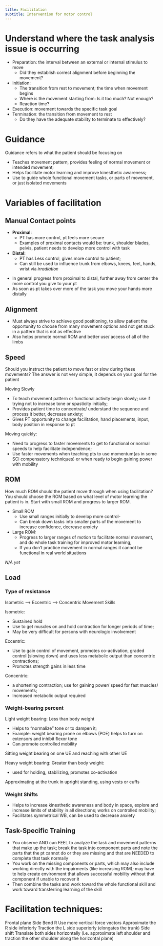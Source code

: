 ```yaml
---
title: Facilitation
subtitle: Intervention for motor control
---
```


# Understand where the task analysis issue is occurring

- Preparation: the interval between an external or internal stimulus to move
    - Did they establish correct alignment before beginning the movement?
- Initiation:
    - The transition from rest to movement; the time when movement begins 
    - Where is the movement starting from: Is it too much? Not enough?
    - Reaction time?
- Execution: movement towards the specific task goal
- Termination: the transition from movement to rest
    - Do they have the adequate stability to terminate to effectively?

# Guidance
Guidance refers to what the patient should be focusing on

- Teaches movement pattern, provides feeling of normal movement or intended movement; 
- Helps facilitate motor learning and improve kinesthetic awareness; 
- Use to guide whole functional movement tasks, or parts of movement, or just isolated movements 

# Variables of facilitation

## Manual Contact points

- **Proximal**:
    - PT has more control, pt feels more secure
    - Examples of proximal contacts would be: trunk, shoulder blades, pelvis, patient needs to develop more control with task
- **Distal**:
    - PT has Less control, gives more control to patient; 
    - Can still be used to influence trunk from elbows, knees, feet, hands, wrist via *irradiation*
    
   
:::{.callout-note title="Progression"}
- In general progress from proximal to distal, further away from center the more control you give to your pt
- As soon as pt takes over more of the task you move your hands more distally
:::


## Alignment

- Must always strive to achieve good positioning, to allow patient the opportunity to choose from many movement options and not get stuck in a pattern that is not as effective
- Also helps promote normal ROM and better use/ access of all of the limbs


## Speed

Should you instruct the patient to move fast or slow during these movements?
The answer is not very simple, it depends on your goal for the patient

Moving Slowly

- To teach movement pattern or functional activity begin slowly; use if trying not to increase tone or spasticity initially; 
- Provides patient time to concentrate/ understand the sequence and process it better, decrease anxiety;
- Gives PT opportunity to change facilitation, hand placements, input, body position in response to pt

Moving quickly:

- Need to progress to faster movements to get to functional or normal speeds to help facilitate independence;
- Use faster movements when teaching pts to use momentum(as in some SCI compensatory techniques) or when ready to begin gaining power with mobility


## ROM

How much ROM should the patient move through when using facilitation?
You should choose the ROM based on what level of motor learning the patient is in.
Start with small ROM and progress to larger ROM.

- Small ROM
    - Use small ranges initially to develop more control- 
    - Can break down tasks into smaller parts of the movement to increase confidence, decrease anxiety
- Large ROM:
    - Progress to larger ranges of motion to facilitate normal movement, and do whole task training for improved motor learning, 
    - If you don’t practice movement in normal ranges it cannot be functional in real world situations

:::{.callout-note title="When to progress ROM"}
*N/A yet*
:::

## Load

### Type of resistance

Isometric --> Eccentric --> Concentric Movement Skills

Isometric:

- Sustained hold
- Use to get muscles on and hold contraction for longer periods of time;
- May be very difficult for persons with neurologic involvement

Eccentric:

- Use to gain control of movement, promotes co-activation, graded control (slowing down) and uses less metabolic output than concentric contractions; 
- Promotes strength gains in less time

Concentric:

- a shortening contraction; use for gaining power/ speed for fast muscles/ movements;
- Increased metabolic output required 


### Weight-bearing percent

Light weight bearing: Less than body weight

- Helps to “normalize” tone or to dampen it;
- Example: weight bearing prone on elbows (POE) helps to turn on extensors and inhibit flexor tone
- Can promote controlled mobility

:::{.callout-note title="Example"}
Sitting weight bearing on one UE and reaching with other UE
:::

Heavy weight bearing: Greater than body weight: 

- used for holding, stabilizing, promotes co-activation

:::{.callout-note title="Example"}
Approximating at the trunk in upright standing, using vests or cuffs
:::

### Weight Shifts

- Helps to increase kinesthetic awareness and body in space, explore and increase limits of stability in all directions; works on controlled mobility; 
- Facilitates symmetrical WB, can be used to decrease anxiety

## Task-Specific Training

- You observe AND can FEEL to analyze the task and movement patterns that make up the task; break the task into component parts and note the parts that the pt cannot do or they are missing and that are NEEDED to complete that task normally
- You work on the missing components or parts, which may also include working directly with the impairments (like increasing ROM); may have to help create environment that allows successful mobility without that component if unable to recover it
- Then combine the tasks and work toward the whole functional skill and work toward transferring learning of the skill

# Facilitation techniques:
Frontal plane
Side Bend R
Use more vertical force vectors
Approximate the R side inferiorly
Traction the L side superiorly (elongates the trunk)
Side shift
Translate both sides horizontally (i.e. approximate left shoulder and traction the other shoulder along the horizontal plane)
